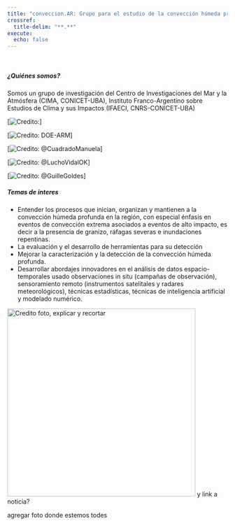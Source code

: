 ```yaml
---
title: "conveccion.AR: Grupo para el estudio de la convección húmeda profunda y sus impactos"
crossref:
  title-delim: "**.**"
execute:
  echo: false  
---
```

\
<h5>¿Quiénes somos?</h5>

Somos un grupo de investigación del Centro de Investigaciones del Mar y la Atmósfera (CIMA, CONICET-UBA), Instituto Franco-Argentino sobre Estudios de Clima y sus Impactos (IFAECI, CNRS-CONICET-UBA)

::: {layout-nrow=2}

[![Credito: ](images/celda.jpeg)]

[![Credito: DOE-ARM](images/CACTI_lightning.jpg)]

[![Credito: @CuadradoManuela](images/CuadradoManuela_celda.jpeg)]

[![Credito: @LuchoVidalOK](images/lucho_pilus.jpeg)]

[![Credito: @GuilleGoldes](images/DOE_relampago.jpeg)]

:::


<h5>Temas de interes</h5>

* Entender los procesos que inician, organizan y mantienen a la convección húmeda profunda en la región, con especial énfasis en eventos de convección extrema asociados a eventos de alto impacto, es decir a la presencia de granizo, ráfagas severas e inundaciones repentinas. 
* La evaluación y el desarrollo de herramientas para su detección 
* Mejorar la caracterización y la detección de la convección húmeda profunda. 
* Desarrollar abordajes innovadores en el análisis de datos espacio-temporales usado observaciones in situ (campañas de observación), sensoramiento remoto (instrumentos satelitales y radares meteorológicos), técnicas estadísticas, técnicas de inteligencia artificial y modelado numérico.

![Credito foto, explicar y recortar](images/granizo.png){width=430}
y link a noticia?

agregar foto donde estemos todes
